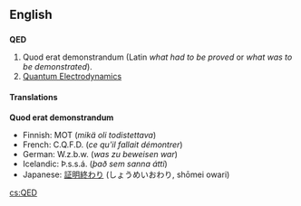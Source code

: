 ==English==
{{wikipedia}}
==={{initialism}}===
'''QED'''

#Quod erat demonstrandum (Latin ''what had to be proved'' or ''what was to be demonstrated'').
#[http://en.wikipedia.org/wiki/Quantum_electrodynamics Quantum Electrodynamics]

====Translations====
'''Quod erat demonstrandum'''

*Finnish: MOT (''mikä oli todistettava'')
*French: C.Q.F.D. (''ce qu'il fallait démontrer'')
*German: W.z.b.w. (''was zu beweisen war'')
*Icelandic: Þ.s.s.á. (''það sem sanna átti'')
*Japanese: [[証明終わり]] (しょうめいおわり, shōmei owari)

[[cs:QED]]